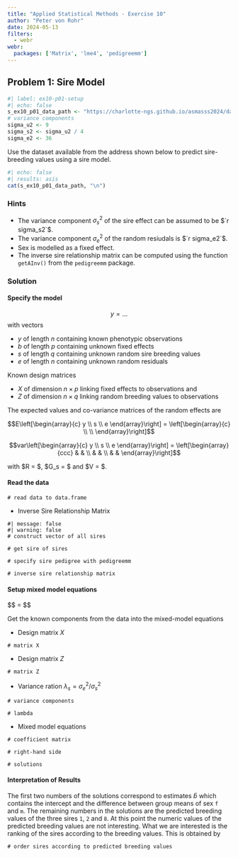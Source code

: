 ```yaml
---
title: "Applied Statistical Methods - Exercise 10"
author: "Peter von Rohr"
date: 2024-05-13
filters: 
  - webr
webr:
  packages: ['Matrix', 'lme4', 'pedigreemm']
---
```


## Problem 1: Sire Model

```r
#| label: ex10-p01-setup
#| echo: false
s_ex10_p01_data_path <- "https://charlotte-ngs.github.io/asmasss2024/data/asm_ped_sim_data.csv"
# variance components
sigma_u2 <- 9
sigma_s2 <- sigma_u2 / 4
sigma_e2 <- 36
```

Use the dataset available from the address shown below to predict sire-breeding values using a sire model.

```r
#| echo: false
#| results: asis
cat(s_ex10_p01_data_path, "\n")
```


### Hints

* The variance component $\sigma_s^2$ of the sire effect can be assumed to be  $`r sigma_s2`$.
* The variance component $\sigma_e^2$ of the random resiudals is $`r sigma_e2`$.
* Sex is modelled as a fixed effect.
* The inverse sire relationship matrix can be computed using the function `getAInv()` from the `pedigreemm` package.


### Solution

#### Specify the model

$$y = ...$$
with vectors 

* $y$ of length $n$ containing known phenotypic observations
* $b$ of length $p$ containing unknown fixed effects
* $s$ of length $q$ containing unknown random sire breeding values
* $e$ of length $n$ containing unknown random residuals

Known design matrices 

* $X$ of dimension $n\times p$ linking fixed effects to observations and 
* $Z$ of dimension $n\times q$ linking random breeding values to observations

The expected values and co-variance matrices of the random effects are 

$$E\left[\begin{array}{c} y \\ s \\ e \end{array}\right] =  \left[\begin{array}{c}  \\  \\  \end{array}\right]$$

$$var\left[\begin{array}{c} y \\ s \\ e \end{array}\right] = \left[\begin{array}{ccc}   &    &  \\   &    &  \\    &    &  \end{array}\right]$$

with $R = $, $G_s = $ and $V = $. 


#### Read the data

```webr-r
# read data to data.frame

```

* Inverse Sire Relationship Matrix

```webr-r
#| message: false
#| warning: false
# construct vector of all sires

# get sire of sires

# specify sire pedigree with pedigreemm

# inverse sire relationship matrix

```

#### Setup mixed model equations

$$
\left[ 
\begin{array}{cc}
  &   \\
  &  
\end{array}
\right]
\left[ 
\begin{array}{c}
 \\

\end{array}
\right]
= 
\left[ 
\begin{array}{c}
 \\

\end{array}
\right]
$$


Get the known components from the data into the mixed-model equations

* Design matrix $X$

```webr-r
# matrix X

```

* Design matrix $Z$

```webr-r
# matrix Z

```

* Variance ration $\lambda_s = \sigma_e^2/\sigma_s^2$

```webr-r
# variance components

# lambda

```

* Mixed model equations

```webr-r
# coefficient matrix

# right-hand side

# solutions

```


#### Interpretation of Results

The first two numbers of the solutions correspond to estimates $\widehat{b}$ which contains the intercept and the difference between group means of sex `f` and `m`. The remaining numbers in the solutions are the predicted breeding values of the three sires `1`, `2` and `8`. At this point the numeric values of the predicted breeding values are not interesting. What we are interested is the ranking of the sires according to the breeding values. This is obtained by

```webr-r
# order sires according to predicted breeding values

```



